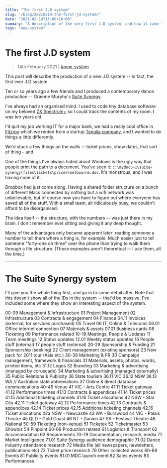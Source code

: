 ```yaml
---
title: "The first J.D system"
slug: "/blog/20210214-the-first-jd-system/"
date: "2021-02-14T15:00+10:00"
summary: "A description of the very first J.D system, and how it came to be."
tags: "new-system"
---
```


# The first J.D system

> 14th February 2021 | [#new-system](/blog/tags/new-system/)

This post will describe the production of a new J.D system -- in fact, the first ever J.D system.

Ten or so years ago a few friends and I produced a contemporary dance production -- Graeme Murphy's [Suite Synergy](https://duckduckgo.com/?q=%22suite+synergy%22+graeme+murphy&ia=web).

I've always had an organised mind. I used to code tiny database software on my beloved [ZX Spectrum+](https://en.wikipedia.org/wiki/ZX_Spectrum#ZX_Spectrum+) so I could track the contents of my room. I was ten years old.

I'd quit my job working IT for a major bank, we had a really cool office in [Fitzroy](https://duckduckgo.com/?t=ffab&q=fitzroy+melbourne&ia=web) which we rented from a startup [Tequila company](https://tequilatromba.com/product/), and I wanted to do things a little differently.

We'd stuck a few things on the walls -- ticket prices, show dates, that sort of thing – and

One of the things I've always hated about Windows is the ugly way that people print the path to a document. You've seen it: <code style="white-space: break-spaces;">c:\mydocu~1\suite-synergy\files\tickets\prices\melbourne.doc</code>. It's monstrous, and I was having none of it.

Dropbox had just come along. Having a shared folder structure on a bunch of different Macs connected by nothing but a wifi network was unbelievable, but of course now you have to figure out where everyone has saved all of the stuff. With a small team, all ridiculously busy, we couldn't afford to be disorganised.

The idea itself -- the structure, with the numbers -- was just there in my brain. I don't remember ever sitting and giving it any deep thought.

Many of the advantages only became apparent later: reading someone a number to tell them where a thing is, for example. Much easier just to tell someone "forty-one oh three" over the phone than trying to walk them through a file structure. (Those examples aren't theoretical -- I use them, all the time.)

---

# The Suite Synergy system

I'll give you the whole thing first, and go in to some detail after. Note that this doesn't show all of the IDs in the system -- that'd be massive. I've included some where they show an interesting aspect of the system.

<ACIDbox>
	<Area>00-09 Management & Infrastructure</Area>
	<Category>01 Project Management</Category>
	<Category>02 Infrastructure</Category>
	<Category>03 Contracts & engagement</Category>
	<Category>04 Finance</Category>
	<ID>04.11 Invoices (external, for services purchased)</ID>
	<Category>05 Travel</Category>
	<Category>06 IT, Online & Telecoms</Category>
	<ID>06.01 Office internet connection</ID>
	<Category>07 Materials & assets</Category>
	<ID>07.01 Business cards</ID>
	<Category>08 Ticketing</Category>
	<Category>09 Performance related</Category>
	<BlankRow />
	<Area>10-19 Meetings, People & Updates</Area>
	<Category>11 Team meetings</Category>
	<Category>12 Status updates</Category>
	<ID>12.01 Weekly status updates</ID>
	<Category>16 People stuff (internal)</Category>
	<Category>17 people stuff (external)</Category>
	<BlankRow />
	<Area>20-29 Sponsorship & Funding</Area>
	<Category>21 Sponsorship (seeking)</Category>
	<Category>22 Client management (existing sponsors)</Category>
	<Category>23 New pack for 2011 tour (Asia etc.)</Category>
	<BlankRow />
	<Area>30-39 Marketing & PR</Area>
	<Category>30 Campaign management, framework & financials</Category>
	<Category>31 Materials, assets, photos, words, printed items, etc</Category>
	<ID>31.12 Logos</ID>
	<Category>32 Branding</Category>
	<Category>33 Marketing & advertising (managed by coruscade)</Category>
	<Category>34 Marketing & advertising (managed externally)</Category>
	<Category>35 Public Relations & Publicity</Category>
	<Category>36 State tourism</Category>
	<ID>36.11 VIC</ID>
	<ID>36.12 NSW</ID>
	<ID>36.13 WA</ID>
	<Comment indent={6}>// Australian state abbreviations</Comment>
	<Category>37 Online & direct database communications</Category>
	<BlankRow />
	<Area>40-49 Venue</Area>
	<Category>41 VIC - Arts Centre</Category>
	<ID>41.11 Ticket gateway</ID>
	<ID>41.12 Performance times</ID>
	<ID>41.13 Contracts & appendices</ID>
	<ID>41.14 Ticket prices</ID>
	<ID>41.15 Additional ticketing channels</ID>
	<ID>41.16 Ticket allocations</ID>
	<Category>42 NSW - Star City</Category>
	<ID>42.11 Ticket gateway</ID>
	<ID>42.12 Performance times</ID>
	<ID>42.13 Contracts & appendices</ID>
	<ID>42.14 Ticket prices</ID>
	<ID>42.15 Additional ticketing channels</ID>
	<ID>42.16 Ticket allocations</ID>
	<Category>42a NSW - Newcastle</Category>
	<Category>43 WA - Burswood</Category>
	<Category>44 VIC - Palais Theatre</Category>
	<Category>45 QLD - Gold Coast</Category>
	<Category>46 NT - Darwin</Category>
	<Category>47 SA - Festival Theatre</Category>
	<Category>48 National</Category>
	<BlankRow />
	<Area>50-59 Ticketing (non-venue)</Area>
	<Category>51 Ticketek</Category>
	<Category>52 Ticketmaster</Category>
	<Category>53 Showbiz</Category>
	<Category>54 Pinpoint</Category>
	<BlankRow />
	<Area>60-69 Production related</Area>
	<Category>61 Logistics & Transport</Category>
	<Category>62 Accommodation</Category>
	<Category>63 Requirements</Category>
	<BlankRow />
	<Area>70-79 Documentation, research, media</Area>
	<Category>71 Market Intelligence</Category>
	<ID>71.01 Suite Synergy audience demographic</ID>
	<ID>71.02 Dance industry attendance research</ID>
	<Category>
		72 Media file (all newspapers, newsletters, publications etc)
	</Category>
	<Category>73 Ticket price research</Category>
	<Category>79 Other collected works</Category>
	<BlankRow />
	<Area>80-89 Events</Area>
	<Category>81 Publicity events</Category>
	<ID>81.01 MDC launch event</ID>
	<Category>82 Sales events</Category>
	<Category>83 Performances</Category>
</ACIDbox>

